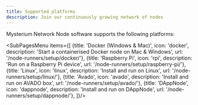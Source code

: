```yaml
---
title: Supported platforms
description: Join our continuously growing network of nodes
---
```



Mysterium Network Node software supports the following platforms:

<SubPagesMenu items={[
  {title: 'Docker (Windows & Mac)', icon: 'docker', description: 'Start a containerised Docker node on Mac & Windows', url: '/node-runners/setup/docker/'},
  {title: 'Raspberry Pi', icon: 'rpi', description: 'Run on a Raspberry Pi device', url: '/node-runners/setup/raspberry-pi/'},
  {title: 'Linux', icon: 'linux', description: 'Install and run on Linux', url: '/node-runners/setup/linux/'},
  {title: 'Avado', icon: 'avado', description: 'Install and run on AVADO box', url: '/node-runners/setup/avado/'},
  {title: 'DAppNode', icon: 'dappnode', description: 'Install and run on DAppNode', url: '/node-runners/setup/dappnode/'},
]}/>
